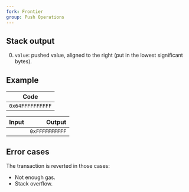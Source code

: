 ```yaml
---
fork: Frontier
group: Push Operations
---
```


## Stack output

0. `value`: pushed value, aligned to the right (put in the lowest significant bytes).

## Example

| Code |
|------|
| `0x64FFFFFFFFFF` |

| Input | Output |
|------:|-------:|
| | `0xFFFFFFFFFF` |

## Error cases

The transaction is reverted in those cases:
- Not enough gas.
- Stack overflow.
